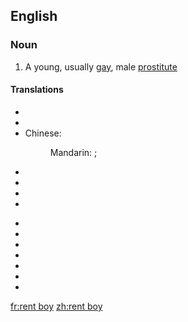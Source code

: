 ==English==

===Noun===
{{en-noun|sg=[[rent]] [[boy]]}}

# {{chiefly|British|informal}} A young, usually [[gay]], male [[prostitute]]

====Translations====
{{trans-top}}
* {{trreq|ar}}
* {{trreq|hy}}
* Chinese: 
*: Mandarin: {{t|zh|男妓|tr=[[nánjì]]|sc=Hani}}; {{t|zh|妓男|tr=[[jìnán]]|sc=Hani}}
* {{trreq|cs}}
* {{trreq|nl}}
* {{trreq|fr}}
* {{trreq|de}}
{{trans-mid}}
* {{trreq|hi}}
* {{trreq|it}}
* {{trreq|ja}}
* {{trreq|ko}}
* {{trreq|pt}}
* {{trreq|es}}
* {{trreq|vi}}
{{trans-bottom}}

[[fr:rent boy]]
[[zh:rent boy]]
